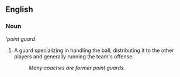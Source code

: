 ==English==

===Noun===
'''point guard''

# {{hoops}} A guard specializing in handling the ball, distributing it to the other players and generally running the team's offense.
#: ''Many coaches are former point guards.''